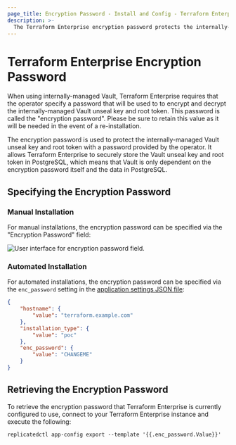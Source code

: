 ```yaml
---
page_title: Encryption Password - Install and Config - Terraform Enterprise
description: >-
  The Terraform Enterprise encryption password protects the internally-managed Vault unseal key and root token. Learn how to specify and retrieve the encryption password.
---
```


# Terraform Enterprise Encryption Password

When using internally-managed Vault, Terraform Enterprise requires that the operator specify a password that will be
used to to encrypt and decrypt the internally-managed Vault unseal key and root token. This password is called the
"encryption password". Please be sure to retain this value as it will be needed in the event of a re-installation.

The encryption password is used to protect the internally-managed Vault unseal key and root token with a password
provided by the operator. It allows Terraform Enterprise to securely store the Vault unseal key and root token in
PostgreSQL, which means that Vault is only dependent on the encryption password itself and the data in PostgreSQL.

## Specifying the Encryption Password

### Manual Installation

For manual installations, the encryption password can be specified via the "Encryption Password" field:

![User interface for encryption password field.](/img/docs/enc-password-manual-install.png)

### Automated Installation

For automated installations, the encryption password can be specified via the `enc_password` setting in the
[application settings JSON file](/terraform/enterprise/install/automated/automating-the-installer#available-settings):

```json
{
    "hostname": {
        "value": "terraform.example.com"
    },
    "installation_type": {
        "value": "poc"
    },
    "enc_password": {
        "value": "CHANGEME"
    }
}
```

## Retrieving the Encryption Password

To retrieve the encryption password that Terraform Enterprise is currently configured to use, connect to your Terraform
Enterprise instance and execute the following:

```
replicatedctl app-config export --template '{{.enc_password.Value}}'
```
